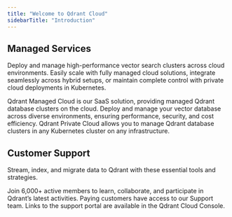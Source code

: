 ---
title: "Welcome to Qdrant Cloud"
sidebarTitle: "Introduction"
---


## Managed Services

Deploy and manage high-performance vector search clusters across cloud environments. Easily scale with fully managed cloud solutions, integrate seamlessly across hybrid setups, or maintain complete control with private cloud deployments in Kubernetes.

<Columns cols={3}>
  <Card title="Managed Cloud" href="https://qdrant.tech/documentation/cloud/" img="https://qdrant.tech/img/dev-portal-cloud/managed-cloud.png" cta="Read More">
    Qdrant Managed Cloud is our SaaS solution, providing managed Qdrant database
    clusters on the cloud.
  </Card>
  <Card
    title="Hybrid Cloud"
    href="https://qdrant.tech/documentation/hybrid-cloud/"
    img="https://qdrant.tech/img/dev-portal-cloud/hybrid-cloud.png"
    cta="Read More"
  >
    Deploy and manage your vector database across diverse environments, ensuring
    performance, security, and cost efficiency.
  </Card>
  <Card
    title="Private Cloud"
    href="https://qdrant.tech/documentation/private-cloud/"
    img="https://qdrant.tech/img/dev-portal-cloud/private-cloud.png"
    cta="Read More"
  >
    Qdrant Private Cloud allows you to manage Qdrant database clusters in any
    Kubernetes cluster on any infrastructure.
  </Card>
</Columns>

## Customer Support

Stream, index, and migrate data to Qdrant with these essential tools and strategies.

<Columns cols={2}>
  <Card
    title="Community Support"
    icon="discord"
    href="https://qdrant.to/discord"
    cta="Join our Discord"
  >
    Join 6,000+ active members to learn, collaborate, and participate in
    Qdrant’s latest activities.
  </Card>
  <Card title="Qdrant Cloud Support" icon="map" href="https://qdrant.to/cloud" cta="Join Qdrant">
    Paying customers have access to our Support team. Links to the support
    portal are available in the Qdrant Cloud Console.
  </Card>
</Columns>
